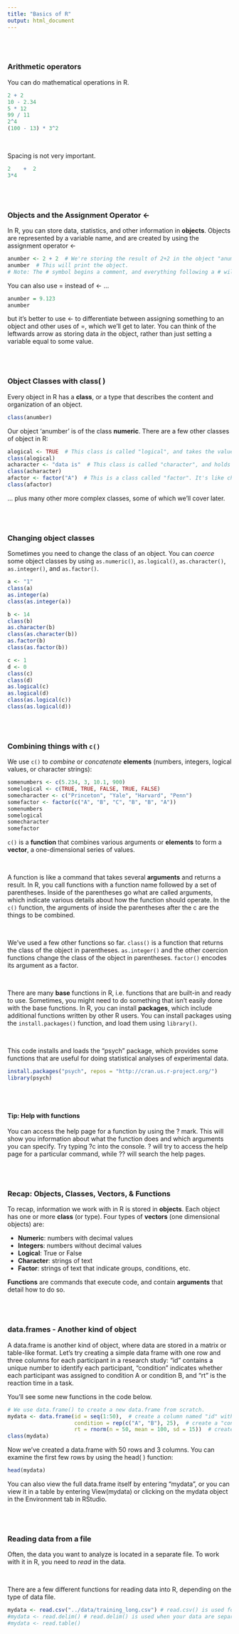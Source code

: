```yaml
---
title: "Basics of R"
output: html_document
---
```


<br/>
<br/>

### Arithmetic operators

You can do mathematical operations in R.

``` r
2 + 2
10 - 2.34
5 * 12
99 / 11
2^4
(100 - 13) * 3^2
```

<br/>

Spacing is not very important.

``` r
2    +  2
3*4
```

<br/>
<br/>

### Objects and the Assignment Operator <-

In R, you can store data, statistics, and other information in __objects__. Objects are represented by a variable name, and are created by using the assignment operator <-

```r
anumber <- 2 + 2  # We're storing the result of 2+2 in the object "anumber"
anumber  # This will print the object.
# Note: The # symbol begins a comment, and everything following a # will not affect your code.
```
You can also use = instead of <- ...
``` r
anumber = 9.123
anumber
```
but it's better to use <- to differentiate between assigning something to an object and other uses of =, which we'll get to later. You can think of the leftwards arrow as storing data _in_ the object, rather than just setting a variable equal to some value.

<br/>
<br/>

### Object Classes with class( )

Every object in R has a __class__, or a type that describes the content and organization of an object.

``` r
class(anumber)
```

Our object 'anumber' is of the class __numeric__. There are a few other classes of object in R:

``` r
alogical <- TRUE  # This class is called "logical", and takes the value TRUE or FALSE
class(alogical)
acharacter <- "data is"  # This class is called "character", and holds strings of text
class(acharacter)
afactor <- factor("A")  # This is a class called "factor". It's like character, but when elements with the same text are grouped
class(afactor)
```

... plus many other more complex classes, some of which we'll cover later.

<br/>
<br/>

### Changing object classes

Sometimes you need to change the class of an object. You can _coerce_ some object classes by using `as.numeric()`, `as.logical()`, `as.character()`, `as.integer()`, and `as.factor()`.

``` r
a <- "1"
class(a)
as.integer(a)
class(as.integer(a))

b <- 14
class(b)
as.character(b)
class(as.character(b))
as.factor(b)
class(as.factor(b))

c <- 1
d <- 0
class(c)
class(d)
as.logical(c)
as.logical(d)
class(as.logical(c))
class(as.logical(d))
```

<br/>
<br/>

### Combining things with `c()`

We use `c()` to _combine_ or _concatenate_  __elements__ (numbers, integers, logical values, or character strings):

``` r
somenumbers <- c(5.234, 3, 10.1, 900)
somelogical <- c(TRUE, TRUE, FALSE, TRUE, FALSE)
somecharacter <- c("Princeton", "Yale", "Harvard", "Penn")
somefactor <- factor(c("A", "B", "C", "B", "B", "A"))
somenumbers
somelogical
somecharacter
somefactor
```

`c()` is a __function__ that combines various arguments or __elements__ to form a __vector__, a one-dimensional series of values. 

<br/>

A function is like a command that takes several __arguments__ and returns a result. In R, you call functions with a function name followed by a set of parentheses. Inside of the parentheses go what are called arguments, which indicate various details about how the function should operate. In the `c()` function, the arguments of inside the parentheses after the c are the things to be combined.

<br/>

We've used a few other functions so far. `class()` is a function that returns the class of the object in parentheses. `as.integer()` and the other coercion functions change the class of the object in parentheses. `factor()` encodes its argument as a factor.

<br/>

There are many __base__ functions in R, i.e. functions that are built-in and ready to use. Sometimes, you might need to do something that isn't easily done with the base functions. In R, you can install __packages__, which include additional functions written by other R users. You can install packages using the `install.packages()` function, and load them using `library()`.

<br/>

This code installs and loads the "psych" package, which provides some functions that are useful for doing statistical analyses of experimental data.

``` r
install.packages("psych", repos = "http://cran.us.r-project.org/")
library(psych)
```

<br/>
<br/>

#### Tip: Help with functions

You can access the help page for a function by using the ? mark. This will show you information about what the function does and which arguments you can specify. Try typing ?c into the console. ? will try to access the help page for a particular command, while ?? will search the help pages.

<br/>
<br/>

### Recap: Objects, Classes, Vectors, & Functions

To recap, information we work with in R is stored in __objects__. Each object has one or more __class__ (or type). Four types of __vectors__ (one dimensional objects) are:

* __Numeric__: numbers with decimal values
* __Integers__: numbers without decimal values
* __Logical__: True or False
* __Character__: strings of text
* __Factor__: strings of text that indicate groups, conditions, etc.

__Functions__ are commands that execute code, and contain __arguments__ that detail how to do so.

<br/>
<br/>

### data.frames - Another kind of object

A data.frame is another kind of object, where data are stored in a matrix or table-like format. Let's try creating a simple data frame with one row and three columns for each participant in a research study: "id" contains a unique number to identify each participant, "condition" indicates whether each participant was assigned to condition A or condition B, and "rt" is the reaction time in a task.

You'll see some new functions in the code below. 

``` r
# We use data.frame() to create a new data.frame from scratch.
mydata <- data.frame(id = seq(1:50),  # create a column named "id" with the numbers (sequence) 1 through 50
                     condition = rep(c("A", "B"), 25),  # create a "condition" column with A and B repeating
                     rt = rnorm(n = 50, mean = 100, sd = 15))  # create a third column named "rt" with randomly generated data
class(mydata)
```

Now we've created a data.frame with 50 rows and 3 columns. You can examine the first few rows by using the head( ) function:

``` r
head(mydata)
```

You can also view the full data.frame itself by entering "mydata", or you can view it in a table by entering View(mydata) or clicking on the mydata object in the Environment tab in RStudio.

<br/>
<br/>

### Reading data from a file

Often, the data you want to analyze is located in a separate file. To work with it in R, you need to _read_ in the data.

<br/>

There are a few different functions for reading data into R, depending on the type of data file.

``` r
mydata <- read.csv("../data/training_long.csv") # read.csv() is used for Comma Separated Value files
#mydata <- read.delim() # read.delim() is used when your data are separated/delimited by the TAB character
#mydata <- read.table()
```
